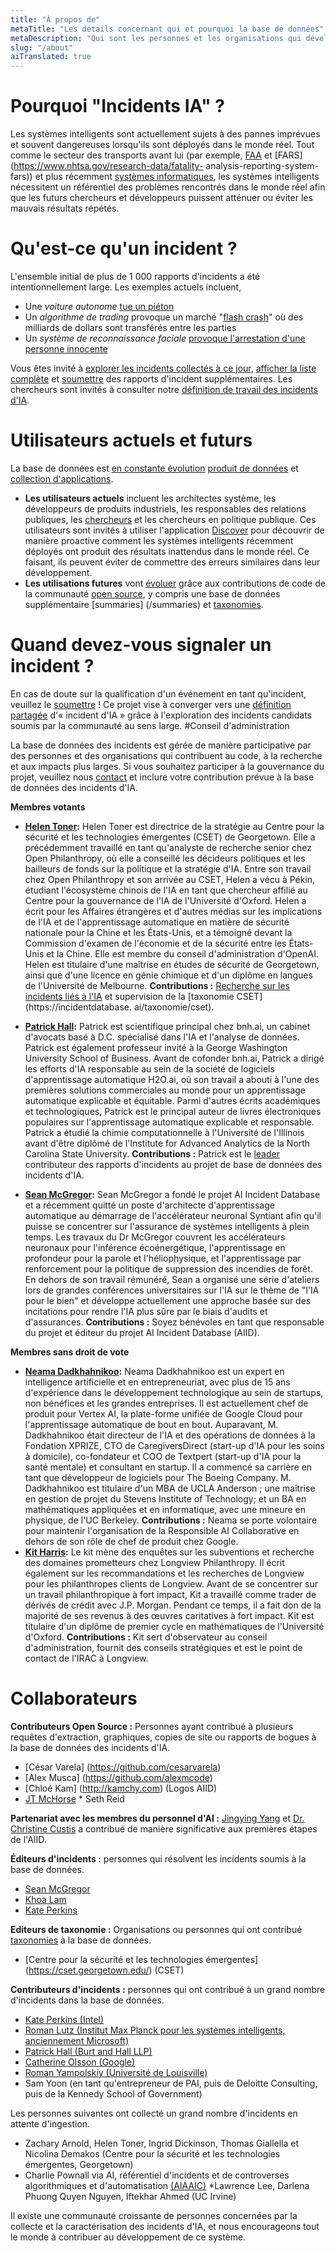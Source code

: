 ```yaml
---
title: "À propos de"
metaTitle: "Les détails concernant qui et pourquoi la base de données"
metaDescription: "Qui sont les personnes et les organisations qui développent l'AIID et pourquoi le développons-nous ?"
slug: "/about"
aiTranslated: true
---
```



# Pourquoi "Incidents IA" ?

Les systèmes intelligents sont actuellement sujets à des pannes imprévues et souvent dangereuses lorsqu'ils sont déployés dans le monde réel. Tout comme le secteur des transports avant lui (par exemple, [FAA](https://www.faa.gov/data_research/accident_incident/) et [FARS](https://www.nhtsa.gov/research-data/fatality- analysis-reporting-system-fars)) et plus récemment [systèmes informatiques](https://cve.mitre.org/cve/), les systèmes intelligents nécessitent un référentiel des problèmes rencontrés dans le monde réel afin que les futurs chercheurs et développeurs puissent atténuer ou éviter les mauvais résultats répétés.

# Qu'est-ce qu'un incident ?

L'ensemble initial de plus de 1 000 rapports d'incidents a été intentionnellement large. Les exemples actuels incluent,

* Une *voiture autonome* [tue un piéton](/cite/4)
* Un *algorithme de trading* provoque un marché "[flash crash](/cite/28)" où des milliards de dollars sont transférés entre les parties
* Un *système de reconnaissance faciale* [provoque l'arrestation d'une personne innocente](/cite/74)

Vous êtes invité à [explorer les incidents collectés à ce jour](/apps/discover), [afficher la liste complète](/summaries/incidents) et [soumettre](/apps/submit) des rapports d'incident supplémentaires. Les chercheurs sont invités à consulter notre [définition de travail des incidents d'IA](/research/1-criteria).
# Utilisateurs actuels et futurs

La base de données est [en constante évolution](/research/2-roadmap) [produit de données](/develop) et [collection d'applications](/apps).

* **Les utilisateurs actuels** incluent les architectes système, les développeurs de produits industriels, les responsables des relations publiques, les [chercheurs](/recherche) et les chercheurs en politique publique. Ces utilisateurs sont invités à utiliser l'application [Discover](/apps/discover) pour découvrir de manière proactive comment les systèmes intelligents récemment déployés ont produit des résultats inattendus dans le monde réel. Ce faisant, ils peuvent éviter de commettre des erreurs similaires dans leur développement.
* **Les utilisations futures** vont [évoluer](/research/2-roadmap) grâce aux contributions de code de la communauté [open source](https://github.com/PartnershipOnAI/aiid), y compris une base de données supplémentaire [summaries] (/summaries) et [taxonomies](/research/2-roadmap).

# Quand devez-vous signaler un incident ?

En cas de doute sur la qualification d'un événement en tant qu'incident, veuillez le [soumettre](/apps/submit) ! Ce projet vise à converger vers une [définition partagée](/research/1-criteria) d'« incident d'IA » grâce à l'exploration des incidents candidats soumis par la communauté au sens large.
#Conseil d'administration

La base de données des incidents est gérée de manière participative par des personnes et des organisations qui contribuent au code, à la recherche et aux impacts plus larges. Si vous souhaitez participer à la gouvernance du projet, veuillez nous [contact](/contact) et inclure votre contribution prévue à la base de données des incidents d'IA.

**Membres votants**

* **[Helen Toner](https://cset.georgetown.edu/staff/helen-toner/):** Helen Toner est directrice de la stratégie au Centre pour la sécurité et les technologies émergentes (CSET) de Georgetown. Elle a précédemment travaillé en tant qu'analyste de recherche senior chez Open Philanthropy, où elle a conseillé les décideurs politiques et les bailleurs de fonds sur la politique et la stratégie d'IA. Entre son travail chez Open Philanthropy et son arrivée au CSET, Helen a vécu à Pékin, étudiant l'écosystème chinois de l'IA en tant que chercheur affilié au Centre pour la gouvernance de l'IA de l'Université d'Oxford. Helen a écrit pour les Affaires étrangères et d'autres médias sur les implications de l'IA et de l'apprentissage automatique en matière de sécurité nationale pour la Chine et les États-Unis, et a témoigné devant la Commission d'examen de l'économie et de la sécurité entre les États-Unis et la Chine. Elle est membre du conseil d'administration d'OpenAI. Helen est titulaire d'une maîtrise en études de sécurité de Georgetown, ainsi que d'une licence en génie chimique et d'un diplôme en langues de l'Université de Melbourne.
**Contributions :** [Recherche sur les incidents liés à l'IA](https://cset.georgetown.edu/publication/ai-accidents-an-emerging-threat/) et supervision de la [taxonomie CSET](https://incidentdatabase. ai/taxonomie/cset).

* **[Patrick Hall](https://business.gwu.edu/johnston-patrick-hall):** Patrick est scientifique principal chez bnh.ai, un cabinet d'avocats basé à D.C. spécialisé dans l'IA et l'analyse de données. Patrick est également professeur invité à la George Washington University School of Business. Avant de cofonder bnh.ai, Patrick a dirigé les efforts d'IA responsable au sein de la société de logiciels d'apprentissage automatique H2O.ai, où son travail a abouti à l'une des premières solutions commerciales au monde pour un apprentissage automatique explicable et équitable. Parmi d'autres écrits académiques et technologiques, Patrick est le principal auteur de livres électroniques populaires sur l'apprentissage automatique explicable et responsable. Patrick a étudié la chimie computationnelle à l'Université de l'Illinois avant d'être diplômé de l'Institute for Advanced Analytics de la North Carolina State University.
**Contributions :** Patrick est le [leader](https://incidentdatabase.ai/summaries/leaderboard) contributeur des rapports d'incidents au projet de base de données des incidents d'IA.

* **[Sean McGregor](https://seanbmcgregor.com/):** Sean McGregor a fondé le projet AI Incident Database et a récemment quitté un poste d'architecte d'apprentissage automatique au démarrage de l'accélérateur neuronal Syntiant afin qu'il puisse se concentrer sur l'assurance de systèmes intelligents à plein temps. Les travaux du Dr McGregor couvrent les accélérateurs neuronaux pour l'inférence écoénergétique, l'apprentissage en profondeur pour la parole et l'héliophysique, et l'apprentissage par renforcement pour la politique de suppression des incendies de forêt. En dehors de son travail rémunéré, Sean a organisé une série d'ateliers lors de grandes conférences universitaires sur l'IA sur le thème de "l'IA pour le bien" et développe actuellement une approche basée sur des incitations pour rendre l'IA plus sûre par le biais d'audits et d'assurances. **Contributions :** Soyez bénévoles en tant que responsable du projet et éditeur du projet AI Incident Database (AIID).

**Membres sans droit de vote**

* **[Neama Dadkhahnikoo](https://www.linkedin.com/in/neama/):** Neama Dadkhahnikoo est un expert en intelligence artificielle et en entrepreneuriat, avec plus de 15 ans d'expérience dans le développement technologique au sein de startups, non bénéfices et les grandes entreprises. Il est actuellement chef de produit pour Vertex AI, la plate-forme unifiée de Google Cloud pour l'apprentissage automatique de bout en bout. Auparavant, M. Dadkhahnikoo était directeur de l'IA et des opérations de données à la Fondation XPRIZE, CTO de CaregiversDirect (start-up d'IA pour les soins à domicile), co-fondateur et COO de Textpert (start-up d'IA pour la santé mentale) et consultant en startup. Il a commencé sa carrière en tant que développeur de logiciels pour The Boeing Company. M. Dadkhahnikoo est titulaire d'un MBA de UCLA Anderson ; une maîtrise en gestion de projet du Stevens Institute of Technology; et un BA en mathématiques appliquées et en informatique, avec une mineure en physique, de l'UC Berkeley.
**Contributions :** Neama se porte volontaire pour maintenir l'organisation de la Responsible AI Collaborative en dehors de son rôle de chef de produit chez Google.
* **[Kit Harris](https://www.linkedin.com/in/kitharris/):** Le kit mène des enquêtes sur les subventions et recherche des domaines prometteurs chez Longview Philanthropy. Il écrit également sur les recommandations et les recherches de Longview pour les philanthropes clients de Longview. Avant de se concentrer sur un travail philanthropique à fort impact, Kit a travaillé comme trader de dérivés de crédit avec J.P. Morgan. Pendant ce temps, il a fait don de la majorité de ses revenus à des œuvres caritatives à fort impact. Kit est titulaire d'un diplôme de premier cycle en mathématiques de l'Université d'Oxford.
**Contributions :** Kit sert d'observateur au conseil d'administration, fournit des conseils stratégiques et est le point de contact de l'IRAC à Longview.

# Collaborateurs

**Contributeurs Open Source :** Personnes ayant contribué à plusieurs requêtes d'extraction, graphiques, copies de site ou rapports de bogues à la base de données des incidents d'IA.

* [César Varela] (https://github.com/cesarvarela)
* [Alex Musca] (https://github.com/alexmcode)
* [Chloé Kam] (http://kamchy.com) (Logos AIID)
* [JT McHorse](https://github.com/jt-mchorse)
* Seth Reid

**Partenariat avec les membres du personnel d'AI :**
[Jingying Yang](https://www.linkedin.com/in/jingyingyang/) et [Dr. Christine Custis](https://www.su.edu/symposium/business-symposium-speakers/christine-custis/) a contribué de manière significative aux premières étapes de l'AIID.

**Éditeurs d'incidents :** personnes qui résolvent les incidents soumis à la base de données.

* [Sean McGregor](https://seanbmcgregor.com/)
* [Khoa Lam](https://www.linkedin.com/in/khoalklam/)
* [Kate Perkins](https://www.linkedin.com/in/kateeperkins/)

**Editeurs de taxonomie :** Organisations ou personnes qui ont contribué [taxonomies](https://incidentdatabase.ai/taxonomies) à la base de données.

* [Centre pour la sécurité et les technologies émergentes] (https://cset.georgetown.edu/) (CSET)

**Contributeurs d'incidents :** personnes qui ont contribué à un grand nombre d'incidents dans la base de données.

* [Kate Perkins (Intel)](/apps/discover?display=details&lang=en&page=1&submitters=Kate%20Perkins)
* [Roman Lutz (Institut Max Planck pour les systèmes intelligents, anciennement Microsoft)](/apps/discover?display=details&lang=en&page=1&submitters=Roman%20Lutz)
* [Patrick Hall (Burt and Hall LLP)](/apps/discover?display=details&lang=en&page=1&submitters=Patrick%20Hall%20%28BNH.ai%29)
* [Catherine Olsson (Google)](/apps/discover?display=details&lang=fr&page=1&submitters=Catherine%20Olsson)
* [Roman Yampolskiy (Université de Louisville)](/apps/discover?display=details&lang=en&page=1&submitters=Roman%20Yampolskiy)
* Sam Yoon (en tant qu'entrepreneur de PAI, puis de Deloitte Consulting, puis de la Kennedy School of Government)

Les personnes suivantes ont collecté un grand nombre d'incidents en attente d'ingestion.

* Zachary Arnold, Helen Toner, Ingrid Dickinson, Thomas Giallella et Nicolina Demakos (Centre pour la sécurité et les technologies émergentes, Georgetown)
* Charlie Pownall via AI, référentiel d'incidents et de controverses algorithmiques et d'automatisation [(AIAAIC)](https://www.aiaaic.org/)
*Lawrence Lee, Darlena Phuong Quyen Nguyen, Iftekhar Ahmed (UC Irvine)

Il existe une communauté croissante de personnes concernées par la collecte et la caractérisation des incidents d'IA, et nous encourageons tout le monde à contribuer au développement de ce système.

<Leaderboards />
<br />

<Sponsors />
